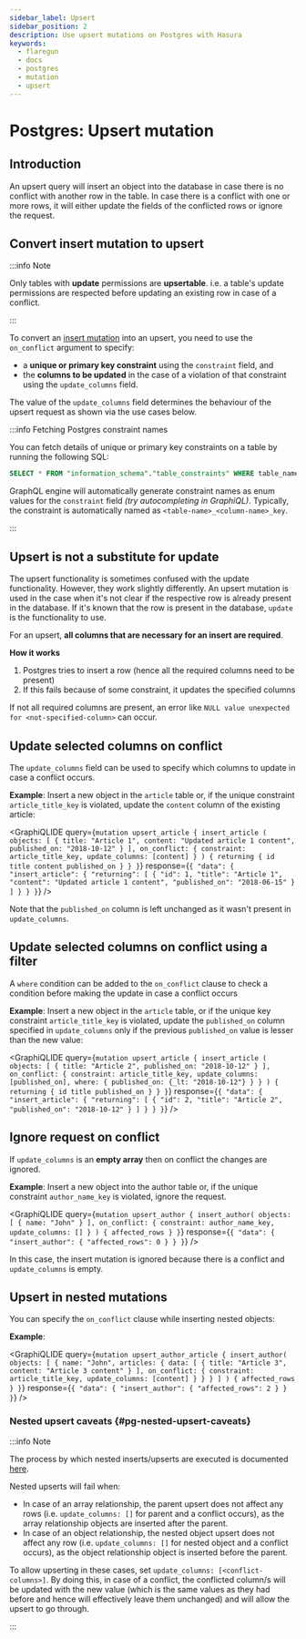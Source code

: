 ```yaml
---
sidebar_label: Upsert
sidebar_position: 2
description: Use upsert mutations on Postgres with Hasura
keywords:
  - flaregun
  - docs
  - postgres
  - mutation
  - upsert
---
```



# Postgres: Upsert mutation

## Introduction

An upsert query will insert an object into the database in case there is
no conflict with another row in the table. In case there is a conflict
with one or more rows, it will either update the fields of the
conflicted rows or ignore the request.

## Convert insert mutation to upsert

:::info Note

Only tables with **update** permissions are **upsertable**. i.e. a
table's update permissions are respected before updating an existing row
in case of a conflict.

:::

To convert an [insert mutation](/graphql/core/databases/postgres/mutations/insert.mdx) into an upsert, you need to
use the `on_conflict` argument to specify:

- a **unique or primary key constraint** using the `constraint` field,
  and
- the **columns to be updated** in the case of a violation of that
  constraint using the `update_columns` field.

The value of the `update_columns` field determines the behaviour of the
upsert request as shown via the use cases below.

:::info Fetching Postgres constraint names

You can fetch details of unique or primary key constraints on a table by
running the following SQL:

```sql
SELECT * FROM "information_schema"."table_constraints" WHERE table_name='<table>' AND table_schema='<schema>';
```

GraphQL engine will automatically generate constraint names as enum
values for the `constraint` field _(try autocompleting in GraphiQL)_.
Typically, the constraint is automatically named as
`<table-name>_<column-name>_key`.

:::

## Upsert is not a substitute for update

The upsert functionality is sometimes confused with the update
functionality. However, they work slightly differently. An upsert
mutation is used in the case when it's not clear if the respective row
is already present in the database. If it's known that the row is
present in the database, `update` is the functionality to use.

For an upsert, **all columns that are necessary for an insert are
required**.

**How it works**

1.  Postgres tries to insert a row (hence all the required columns need
    to be present)
2.  If this fails because of some constraint, it updates the specified
    columns

If not all required columns are present, an error like
`NULL value unexpected for <not-specified-column>` can occur.

## Update selected columns on conflict

The `update_columns` field can be used to specify which columns to
update in case a conflict occurs.

**Example**: Insert a new object in the `article` table or, if the
unique constraint `article_title_key` is violated, update the `content`
column of the existing article:

<GraphiQLIDE
  query={`mutation upsert_article {
  insert_article (
    objects: [
      {
        title: "Article 1",
        content: "Updated article 1 content",
        published_on: "2018-10-12"
      }
    ],
    on_conflict: {
      constraint: article_title_key,
      update_columns: [content]
    }
  ) {
    returning {
      id
      title
      content
      published_on
    }
  }
}`}
  response={`{
  "data": {
    "insert_article": {
      "returning": [
        {
          "id": 1,
          "title": "Article 1",
          "content": "Updated article 1 content",
          "published_on": "2018-06-15"
        }
      ]
    }
  }
}`}
/>

Note that the `published_on` column is left unchanged as it wasn't
present in `update_columns`.

## Update selected columns on conflict using a filter

A `where` condition can be added to the `on_conflict` clause to check a
condition before making the update in case a conflict occurs

**Example**: Insert a new object in the `article` table, or if the
unique key constraint `article_title_key` is violated, update the
`published_on` column specified in `update_columns` only if the previous
`published_on` value is lesser than the new value:

<GraphiQLIDE
  query={`mutation upsert_article {
  insert_article (
    objects: [
      {
        title: "Article 2",
        published_on: "2018-10-12"
      }
    ],
    on_conflict: {
      constraint: article_title_key,
      update_columns: [published_on],
      where: {
        published_on: {_lt: "2018-10-12"}
      }
    }
  ) {
    returning {
      id
      title
      published_on
    }
  }
}`}
  response={`{
  "data": {
    "insert_article": {
      "returning": [
        {
          "id": 2,
          "title": "Article 2",
          "published_on": "2018-10-12"
        }
      ]
    }
  }
}`}
/>

## Ignore request on conflict

If `update_columns` is an **empty array** then on conflict the changes
are ignored.

**Example**: Insert a new object into the author table or, if the unique
constraint `author_name_key` is violated, ignore the request.

<GraphiQLIDE
  query={`mutation upsert_author {
  insert_author(
    objects: [
      { name: "John" }
    ],
    on_conflict: {
      constraint: author_name_key,
      update_columns: []
    }
  ) {
    affected_rows
  }
}`}
  response={`{
  "data": {
    "insert_author": {
      "affected_rows": 0
    }
  }
}`}
/>

In this case, the insert mutation is ignored because there is a conflict
and `update_columns` is empty.

## Upsert in nested mutations

You can specify the `on_conflict` clause while inserting nested objects:

**Example**:

<GraphiQLIDE
  query={`mutation upsert_author_article {
  insert_author(
    objects: [
      {
        name: "John",
        articles: {
          data: [
            {
              title: "Article 3",
              content: "Article 3 content"
            }
          ],
          on_conflict: {
            constraint: article_title_key,
            update_columns: [content]
          }
        }
      }
    ]
  ) {
    affected_rows
  }
}`}
  response={`{
  "data": {
    "insert_author": {
      "affected_rows": 2
    }
  }
}`}
/>

### Nested upsert caveats {#pg-nested-upsert-caveats}

:::info Note

The process by which nested inserts/upserts are executed is documented
[here](/graphql/core/databases/postgres/mutations/insert.mdx#pg-nested-inserts).

Nested upserts will fail when:

- In case of an array relationship, the parent upsert does not affect
  any rows (i.e. `update_columns: []` for parent and a conflict
  occurs), as the array relationship objects are inserted after the
  parent.
- In case of an object relationship, the nested object upsert does not
  affect any row (i.e. `update_columns: []` for nested object and a
  conflict occurs), as the object relationship object is inserted
  before the parent.

To allow upserting in these cases, set
`update_columns: [<conflict-columns>]`. By doing this, in case of a
conflict, the conflicted column/s will be updated with the new value
(which is the same values as they had before and hence will effectively
leave them unchanged) and will allow the upsert to go through.

:::
